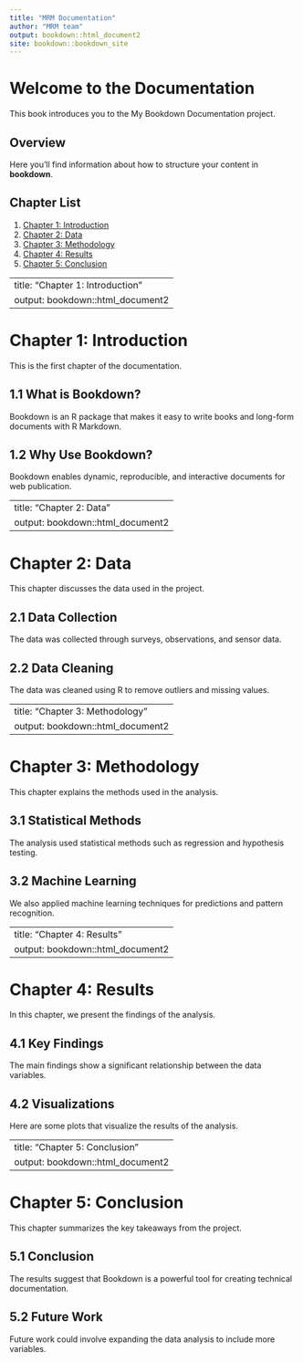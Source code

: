 ```yaml
---
title: "MRM Documentation"
author: "MRM team"
output: bookdown::html_document2
site: bookdown::bookdown_site
---
```

   
# Welcome to the Documentation

This book introduces you to the My Bookdown Documentation project.

## Overview

Here you'll find information about how to structure your content in **bookdown**.

## Chapter List

1. [Chapter 1: Introduction](chapter1.html)
2. [Chapter 2: Data](chapter2.html)
3. [Chapter 3: Methodology](chapter3.html)
4. [Chapter 4: Results](chapter4.html)
5. [Chapter 5: Conclusion](chapter5.html)


---
title: "Chapter 1: Introduction"
output: bookdown::html_document2
---

# Chapter 1: Introduction

This is the first chapter of the documentation.

## 1.1 What is Bookdown?

Bookdown is an R package that makes it easy to write books and long-form documents with R Markdown.

## 1.2 Why Use Bookdown?

Bookdown enables dynamic, reproducible, and interactive documents for web publication.


---
title: "Chapter 2: Data"
output: bookdown::html_document2
---

# Chapter 2: Data

This chapter discusses the data used in the project.

## 2.1 Data Collection

The data was collected through surveys, observations, and sensor data.

## 2.2 Data Cleaning

The data was cleaned using R to remove outliers and missing values.

---
title: "Chapter 3: Methodology"
output: bookdown::html_document2
---

# Chapter 3: Methodology

This chapter explains the methods used in the analysis.

## 3.1 Statistical Methods

The analysis used statistical methods such as regression and hypothesis testing.

## 3.2 Machine Learning

We also applied machine learning techniques for predictions and pattern recognition.

---
title: "Chapter 4: Results"
output: bookdown::html_document2
---

# Chapter 4: Results

In this chapter, we present the findings of the analysis.

## 4.1 Key Findings

The main findings show a significant relationship between the data variables.

## 4.2 Visualizations

Here are some plots that visualize the results of the analysis.

---
title: "Chapter 5: Conclusion"
output: bookdown::html_document2
---

# Chapter 5: Conclusion

This chapter summarizes the key takeaways from the project.

## 5.1 Conclusion

The results suggest that Bookdown is a powerful tool for creating technical documentation.

## 5.2 Future Work

Future work could involve expanding the data analysis to include more variables.

